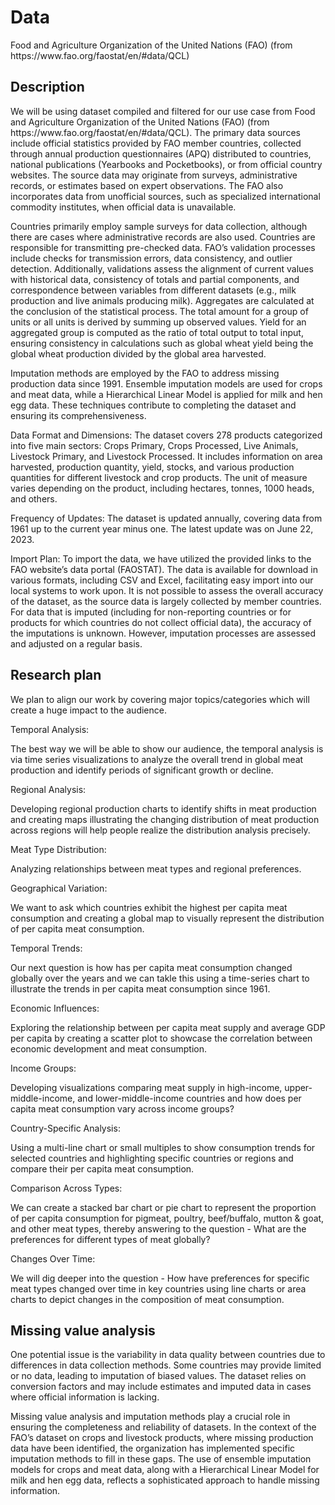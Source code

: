 # Data
Food and Agriculture Organization of the United Nations (FAO) (from https://www.fao.org/faostat/en/#data/QCL)

## Description
We will be using dataset compiled and filtered for our use case from Food and Agriculture Organization of the United Nations (FAO) (from https://www.fao.org/faostat/en/#data/QCL). The primary data sources include official statistics provided by FAO member countries, collected through annual production questionnaires (APQ) distributed to countries, national publications (Yearbooks and Pocketbooks), or from official country websites. The source data may originate from surveys, administrative records, or estimates based on expert observations. The FAO also incorporates data from unofficial sources, such as specialized international commodity institutes, when official data is unavailable.

Countries primarily employ sample surveys for data collection, although there are cases where administrative records are also used.
Countries are responsible for transmitting pre-checked data. FAO's validation processes include checks for transmission errors, data consistency, and outlier detection. Additionally, validations assess the alignment of current values with historical data, consistency of totals and partial components, and correspondence between variables from different datasets (e.g., milk production and live animals producing milk).
Aggregates are calculated at the conclusion of the statistical process. The total amount for a group of units or all units is derived by summing up observed values. Yield for an aggregated group is computed as the ratio of total output to total input, ensuring consistency in calculations such as global wheat yield being the global wheat production divided by the global area harvested.

Imputation methods are employed by the FAO to address missing production data since 1991. Ensemble imputation models are used for crops and meat data, while a Hierarchical Linear Model is applied for milk and hen egg data. These techniques contribute to completing the dataset and ensuring its comprehensiveness.

Data Format and Dimensions:
The dataset covers 278 products categorized into five main sectors: Crops Primary, Crops Processed, Live Animals, Livestock Primary, and Livestock Processed. It includes information on area harvested, production quantity, yield, stocks, and various production quantities for different livestock and crop products. The unit of measure varies depending on the product, including hectares, tonnes, 1000 heads, and others.

Frequency of Updates:
The dataset is updated annually, covering data from 1961 up to the current year minus one. The latest update was on June 22, 2023.

Import Plan:
To import the data, we have utilized the provided links to the FAO website's data portal (FAOSTAT). The data is available for download in various formats, including CSV and Excel, facilitating easy import into our local systems to work upon.
It is not possible to assess the overall accuracy of the dataset, as the source data is largely collected by member countries. For data that is imputed (including for non-reporting countries or for products for which countries do not collect official data), the accuracy of the imputations is unknown. However, imputation processes are assessed and adjusted on a regular basis.

## Research plan
We plan to align our work by covering major topics/categories which will create a huge impact to the audience.

Temporal Analysis:

The best way we will be able to show our audience, the temporal analysis is via time series visualizations to analyze the overall trend in global meat production and identify periods of significant growth or decline.

Regional Analysis:

Developing regional production charts to identify shifts in meat production and creating maps illustrating the changing distribution of meat production across regions will help people realize the distribution analysis precisely.

Meat Type Distribution:

Analyzing relationships between meat types and regional preferences.

Geographical Variation:

We want to ask which countries exhibit the highest per capita meat consumption and creating a global map to visually represent the distribution of per capita meat consumption.

Temporal Trends:

Our next question is how has per capita meat consumption changed globally over the years and we can takle this using a time-series chart to illustrate the trends in per capita meat consumption since 1961.

Economic Influences:

Exploring the relationship between per capita meat supply and average GDP per capita by creating a scatter plot to showcase the correlation between economic development and meat consumption.

Income Groups:

Developing visualizations comparing meat supply in high-income, upper-middle-income, and lower-middle-income countries and how does per capita meat consumption vary across income groups?

Country-Specific Analysis:

Using a multi-line chart or small multiples to show consumption trends for selected countries and highlighting specific countries or regions and compare their per capita meat consumption.

Comparison Across Types:

We can create a stacked bar chart or pie chart to represent the proportion of per capita consumption for pigmeat, poultry, beef/buffalo, mutton & goat, and other meat types, thereby answering to the question - What are the preferences for different types of meat globally?

Changes Over Time:

We will dig deeper into the question - How have preferences for specific meat types changed over time in key countries using line charts or area charts to depict changes in the composition of meat consumption.

## Missing value analysis

One potential issue is the variability in data quality between countries due to differences in data collection methods. Some countries may provide limited or no data, leading to imputation of biased values. The dataset relies on conversion factors and may include estimates and imputed data in cases where official information is lacking.

Missing value analysis and imputation methods play a crucial role in ensuring the completeness and reliability of datasets. In the context of the FAO's dataset on crops and livestock products, where missing production data have been identified, the organization has implemented specific imputation methods to fill in these gaps. The use of ensemble imputation models for crops and meat data, along with a Hierarchical Linear Model for milk and hen egg data, reflects a sophisticated approach to handle missing information. 
